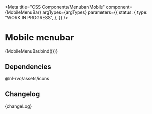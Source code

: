 
<Meta
  title="CSS Components/Menubar/Mobile"
  component={MobileMenuBar}
  argTypes={argTypes}
  parameters={{
    status: {
      type: "WORK IN PROGRESS",
    },
  }}
/>

# Mobile menubar

<Canvas>
  <Story name="Mobile" args={{ ...defaultArgs, isOpen: true }}>
    {MobileMenuBar.bind({})}
  </Story>
</Canvas>

<ArgsTable story="Mobile" />

## Dependencies

@nl-rvo/assets/icons

## Changelog

<Description>{changeLog}</Description>
